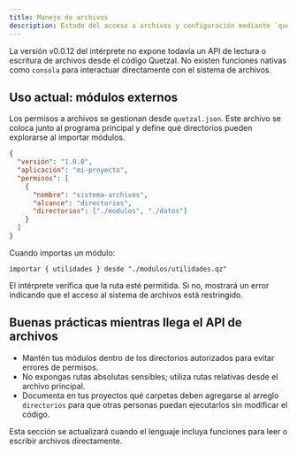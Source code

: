 ```yaml
---
title: Manejo de archivos
description: Estado del acceso a archivos y configuración mediante `quetzal.json`.
---
```


La versión v0.0.12 del intérprete no expone todavía un API de lectura o escritura de archivos desde el código Quetzal. No existen funciones nativas como `consola` para interactuar directamente con el sistema de archivos.

## Uso actual: módulos externos

Los permisos a archivos se gestionan desde `quetzal.json`. Este archivo se coloca junto al programa principal y define qué directorios pueden explorarse al importar módulos.

```json
{
  "versión": "1.0.0",
  "aplicación": "mi-proyecto",
  "permisos": [
    {
      "nombre": "sistema-archivos",
      "alcance": "directorios",
      "directorios": ["./modulos", "./datos"]
    }
  ]
}
```

Cuando importas un módulo:

```qz
importar { utilidades } desde "./modulos/utilidades.qz"
```

El intérprete verifica que la ruta esté permitida. Si no, mostrará un error indicando que el acceso al sistema de archivos está restringido.

## Buenas prácticas mientras llega el API de archivos

- Mantén tus módulos dentro de los directorios autorizados para evitar errores de permisos.
- No expongas rutas absolutas sensibles; utiliza rutas relativas desde el archivo principal.
- Documenta en tus proyectos qué carpetas deben agregarse al arreglo `directorios` para que otras personas puedan ejecutarlos sin modificar el código.

Esta sección se actualizará cuando el lenguaje incluya funciones para leer o escribir archivos directamente.
